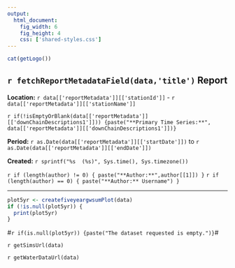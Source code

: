 ```yaml
---
output:
  html_document:
    fig_width: 6
    fig_height: 4
    css: ['shared-styles.css']
---
```

<div class="header">
<div>
<div class="header-logo">
```r
cat(getLogo())
```
</div>
<div class="header-title">
## `r fetchReportMetadataField(data,'title')` Report
</div>
</div>
<div class="header-labels">
<div class="header-col-left">
**Location:**  `r data[['reportMetadata']][['stationId']]` - `r data[['reportMetadata']][['stationName']]`

`r if(!isEmptyOrBlank(data[['reportMetadata']][['downChainDescriptions1']])) {paste("**Primary Time Series:**", data[['reportMetadata']][['downChainDescriptions1']])}`
</div>
<div class="header-col-right">
**Period:**  `r as.Date(data[['reportMetadata']][['startDate']])` to `r as.Date(data[['reportMetadata']][['endDate']])`

**Created:**  `r sprintf("%s  (%s)", Sys.time(), Sys.timezone())`

`r if (length(author) != 0) { paste("**Author:**",author[[1]]) }`
`r if (length(author) == 0) { paste("**Author:** Username") }`
</div>
</div>
</div>

***

```r
plot5yr <- createfiveyeargwsumPlot(data)
if (!is.null(plot5yr)) {
  print(plot5yr)
}
```

#`r if(is.null(plot5yr)) {paste("The dataset requested is empty.")}`#

`r getSimsUrl(data)`

`r getWaterDataUrl(data)`
